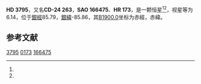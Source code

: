 {{Starbox begin
| name = HD 3795
}}
{{Starbox observe
| epoch = [[J2000.0|J2000.0]]
| constell = {{星座名待查}}<ref name=SIMBAD>{{cite web
 | url=http://simbad.u-strasbg.fr/simbad/sim-id?Ident=HR+173
 | title=Pulsating variable Star
 | publisher=Centre de Données astronomiques de Strasbourg
 | work=SIMBAD
 | accessdate=2012-07-13
 | archive-date=2020-11-28
 | archive-url=https://web.archive.org/web/20201128051638/http://simbad.u-strasbg.fr/simbad/sim-id?Ident=HR+173
 | dead-url=no
 }}</ref><ref name=DATA>{{cite web
 | url=http://vizier.u-strasbg.fr/viz-bin/VizieR-5?-out.add=.&-source=5050&-corr=PK=HR&-out.max=9999&HR=173
 | title=VizieR Detailed Page
 | accessdate=2012-07-13
 | archive-date=2020-11-28
 | archive-url=https://web.archive.org/web/20201128051645/http://vizier.u-strasbg.fr/viz-bin/VizieR-5?-out.add=.&-source=5050&-corr=PK%3DHR&-out.max=9999&HR=173
 | dead-url=no
 }}</ref>
| 星官 = 
| ra = {{RA|0|40|32.9}}<ref name=SIMBAD /><ref name=DATA />
| dec = {{DEC|-23|48|16}}<ref name=SIMBAD /><ref name=DATA />
| appmag_v = 6.14<ref name=SIMBAD /><ref name=DATA />
}}
{{Starbox character
| class = G3V<ref name=SIMBAD /><ref name=DATA />
| b-v = 0.7<ref name=SIMBAD /><ref name=DATA />
| u-b = 0.21<ref name=SIMBAD /><ref name=DATA />
| r-i = <ref name=SIMBAD /><ref name=DATA />
| variable = 
}}
{{Starbox astrometry
| radial_v = 0.21
| prop_mo_ra = -53
| parallax = 0.043
| p_error = 
}}
{{Starbox catalog
| names =CD-24 263，[[SAO星表|SAO]] 166475，[[HD星表|HD]] 3795，[[HR星表|HR]] 173}}
{{Starbox reference |Simbad=HR+173}}
{{Starbox end}}

'''HD 3795'''，又名'''CD-24 263'''，'''SAO 166475'''、'''HR 173'''，是一颗恒星<ref name=SIMBAD /><ref name=DATA />，视星等为6.14，位于[[銀道座標系|銀經]]85.79，[[銀道座標系|銀緯]]-85.86，其[[B1900.0|B1900.0]]坐标为赤經{{RA|0|35|30.7}}，赤緯{{DEC|-24|-85.86|40}}。

== 参考文献 ==
{{reflist}}

{{star-stub}}

[[Category:HD和HDE天體|3795]]
[[Category:HR天體|0173]]
[[Category:SAO天體|166475]]